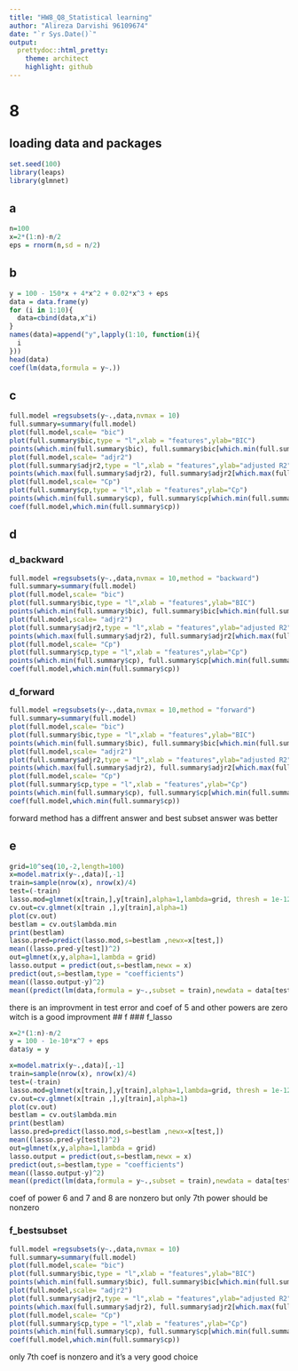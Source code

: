```yaml
---
title: "HW8_Q8_Statistical learning"
author: "Alireza Darvishi 96109674"
date: "`r Sys.Date()`"
output:
  prettydoc::html_pretty:
    theme: architect
    highlight: github
---
```

# 8

## loading data and packages
```r
set.seed(100)
library(leaps)
library(glmnet)
```

## a

```r
n=100
x=2*(1:n)-n/2
eps = rnorm(n,sd = n/2)
```
## b

```r
y = 100 - 150*x + 4*x^2 + 0.02*x^3 + eps
data = data.frame(y)
for (i in 1:10){
  data=cbind(data,x^i)
}
names(data)=append("y",lapply(1:10, function(i){
  i
}))
head(data)
coef(lm(data,formula = y~.))
```
## c

```r
full.model =regsubsets(y~.,data,nvmax = 10)
full.summary=summary(full.model)
plot(full.model,scale= "bic")
plot(full.summary$bic,type = "l",xlab = "features",ylab="BIC")
points(which.min(full.summary$bic), full.summary$bic[which.min(full.summary$bic)] , col="red",cex=2,pch=20 )
plot(full.model,scale= "adjr2")
plot(full.summary$adjr2,type = "l",xlab = "features",ylab="adjusted R2")
points(which.max(full.summary$adjr2), full.summary$adjr2[which.max(full.summary$adjr2)] , col="red",cex=2,pch=20 )
plot(full.model,scale= "Cp")
plot(full.summary$cp,type = "l",xlab = "features",ylab="Cp")
points(which.min(full.summary$cp), full.summary$cp[which.min(full.summary$cp)] , col="red",cex=2,pch=20 )
coef(full.model,which.min(full.summary$cp))
```
## d
### d_backward

```r
full.model =regsubsets(y~.,data,nvmax = 10,method = "backward")
full.summary=summary(full.model)
plot(full.model,scale= "bic")
plot(full.summary$bic,type = "l",xlab = "features",ylab="BIC")
points(which.min(full.summary$bic), full.summary$bic[which.min(full.summary$bic)] , col="red",cex=2,pch=20 )
plot(full.model,scale= "adjr2")
plot(full.summary$adjr2,type = "l",xlab = "features",ylab="adjusted R2")
points(which.max(full.summary$adjr2), full.summary$adjr2[which.max(full.summary$adjr2)] , col="red",cex=2,pch=20 )
plot(full.model,scale= "Cp")
plot(full.summary$cp,type = "l",xlab = "features",ylab="Cp")
points(which.min(full.summary$cp), full.summary$cp[which.min(full.summary$cp)] , col="red",cex=2,pch=20 )
coef(full.model,which.min(full.summary$cp))
```
### d_forward

```r
full.model =regsubsets(y~.,data,nvmax = 10,method = "forward")
full.summary=summary(full.model)
plot(full.model,scale= "bic")
plot(full.summary$bic,type = "l",xlab = "features",ylab="BIC")
points(which.min(full.summary$bic), full.summary$bic[which.min(full.summary$bic)] , col="red",cex=2,pch=20 )
plot(full.model,scale= "adjr2")
plot(full.summary$adjr2,type = "l",xlab = "features",ylab="adjusted R2")
points(which.max(full.summary$adjr2), full.summary$adjr2[which.max(full.summary$adjr2)] , col="red",cex=2,pch=20 )
plot(full.model,scale= "Cp")
plot(full.summary$cp,type = "l",xlab = "features",ylab="Cp")
points(which.min(full.summary$cp), full.summary$cp[which.min(full.summary$cp)] , col="red",cex=2,pch=20 )
coef(full.model,which.min(full.summary$cp))
```
forward method has a diffrent answer and best subset answer was better

## e

```r
grid=10^seq(10,-2,length=100)
x=model.matrix(y~.,data)[,-1]
train=sample(nrow(x), nrow(x)/4)
test=(-train)
lasso.mod=glmnet(x[train,],y[train],alpha=1,lambda=grid, thresh = 1e-12)
cv.out=cv.glmnet(x[train ,],y[train],alpha=1)
plot(cv.out)
bestlam = cv.out$lambda.min
print(bestlam)
lasso.pred=predict(lasso.mod,s=bestlam ,newx=x[test,])
mean((lasso.pred-y[test])^2)
out=glmnet(x,y,alpha=1,lambda = grid)
lasso.output = predict(out,s=bestlam,newx = x)
predict(out,s=bestlam,type = "coefficients")
mean((lasso.output-y)^2)
mean((predict(lm(data,formula = y~.,subset = train),newdata = data[test,])-y)^2)
```
there is an improvment in test error and coef of 5 and other powers are zero witch is a good improvment
## f
### f_lasso

```r
x=2*(1:n)-n/2
y = 100 - 1e-10*x^7 + eps
data$y = y

x=model.matrix(y~.,data)[,-1]
train=sample(nrow(x), nrow(x)/4)
test=(-train)
lasso.mod=glmnet(x[train,],y[train],alpha=1,lambda=grid, thresh = 1e-12)
cv.out=cv.glmnet(x[train ,],y[train],alpha=1)
plot(cv.out)
bestlam = cv.out$lambda.min
print(bestlam)
lasso.pred=predict(lasso.mod,s=bestlam ,newx=x[test,])
mean((lasso.pred-y[test])^2)
out=glmnet(x,y,alpha=1,lambda = grid)
lasso.output = predict(out,s=bestlam,newx = x)
predict(out,s=bestlam,type = "coefficients")
mean((lasso.output-y)^2)
mean((predict(lm(data,formula = y~.,subset = train),newdata = data[test,])-y)^2)
```
coef of power 6 and 7 and 8 are nonzero but only 7th power should be nonzero

### f_bestsubset

```r
full.model =regsubsets(y~.,data,nvmax = 10)
full.summary=summary(full.model)
plot(full.model,scale= "bic")
plot(full.summary$bic,type = "l",xlab = "features",ylab="BIC")
points(which.min(full.summary$bic), full.summary$bic[which.min(full.summary$bic)] , col="red",cex=2,pch=20 )
plot(full.model,scale= "adjr2")
plot(full.summary$adjr2,type = "l",xlab = "features",ylab="adjusted R2")
points(which.max(full.summary$adjr2), full.summary$adjr2[which.max(full.summary$adjr2)] , col="red",cex=2,pch=20 )
plot(full.model,scale= "Cp")
plot(full.summary$cp,type = "l",xlab = "features",ylab="Cp")
points(which.min(full.summary$cp), full.summary$cp[which.min(full.summary$cp)] , col="red",cex=2,pch=20 )
coef(full.model,which.min(full.summary$cp))
```
only 7th coef is nonzero and it's a very good choice

